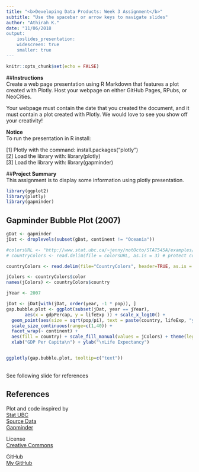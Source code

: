 ```yaml
---
title: "<b>Developing Data Products: Week 3 Assignment</b>"
subtitle: "Use the spacebar or arrow keys to navigate slides"
author: "Athirah K."
date: "11/06/2018
output: 
    ioslides_presentation:
    widescreen: true
    smaller: true
---
```


```r
knitr::opts_chunk$set(echo = FALSE)
```

##<b>Instructions</b></br>
Create a web page presentation using R Markdown that features a plot created with Plotly. Host your webpage on either GitHub Pages, RPubs, or NeoCities. 

Your webpage must contain the date that you created the document, and it must contain a plot created with Plotly. We would love to see you show off your creativity!

<b>Notice</b></br>
To run the presentation in R install:</br>

  [1] Plotly with the command: install.packages("plotly")</br>
  [2] Load the library with: library(plotly)</br>
  [3] Load the library with: library(gapminder)
  
##<b>Project Summary</b></br>
This assignment is to display some information using plotly presentation.
  
```r
library(ggplot2)
library(plotly)
library(gapminder)
```

## Gapminder Bubble Plot (2007)

```r

gDat <- gapminder
jDat <- droplevels(subset(gDat, continent != "Oceania"))

#colorsURL <- "http://www.stat.ubc.ca/~jenny/notOcto/STAT545A/examples/gapminder/data/gapminderCountryColors.txt"
# countryColors <- read.delim(file = colorsURL, as.is = 3) # protect color

countryColors <- read.delim(file="CountryColors", header=TRUE, as.is = 3)

jColors <- countryColors$color
names(jColors) <- countryColors$country

jYear <- 2007

jDat <- jDat[with(jDat, order(year, -1 * pop)), ]
gap.bubble.plot <- ggplot(subset(jDat, year == jYear),
       aes(x = gdpPercap, y = lifeExp )) + scale_x_log10() +
  geom_point(aes(size = sqrt(pop/pi), text = paste(country, lifeExp, "years")), pch = 21) + 
  scale_size_continuous(range=c(1,40)) +
  facet_wrap(~ continent) + 
  aes(fill = country) + scale_fill_manual(values = jColors) + theme(legend.position="none") +
  xlab("GDP Per Capita\n") + ylab("\nLife Expectancy")


ggplotly(gap.bubble.plot, tooltip=c("text"))

```

</br>See following slide for references

## References

Plot and code inspired by</br>
[Stat UBC](http://www.stat.ubc.ca/~jenny/STAT545A/block17_colorsGgplot2Qualitative.html)</br>
[Source Data](http://www.stat.ubc.ca/~jenny/notOcto/STAT545A/examples/gapminder/data/gapminderCountryColors.txt)</br>
[Gapminder](https://www.gapminder.org/)

License</br>
[Creative Commons](https://creativecommons.org/licenses/by-nc/3.0/)

GitHub</br>
[My GitHub](https://github.com/maibrahim2016/datasciencecoursera/tree/master/Data_Product/Assignment_2)
